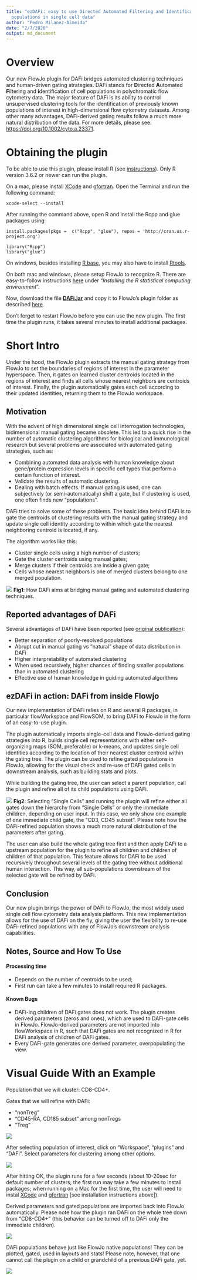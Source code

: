 ```yaml
---
title: "ezDAFi: easy to use Directed Automated Filtering and Identification of cell
  populations in single cell data"
author: "Pedro Milanez-Almeida"
date: "2/7/2020"
output: md_document
---
```


# Overview

Our new FlowJo plugin for DAFi bridges automated clustering techniques and human-driven gating strategies. DAFi stands for **D**irected **A**utomated **F**iltering and **i**dentification of cell populations in polychromatic flow cytometry data. The major feature of DAFi is its ability to control unsupervised clustering tools for the identification of previously known populations of interest in high-dimensional flow cytometry datasets. Among other many advantages, DAFi-derived gating results follow a much more natural distribution of the data. For more details, please see: [https://doi.org/10.1002/cyto.a.23371]( https://doi.org/10.1002/cyto.a.23371). 

# Obtaining the plugin

To be able to use this plugin, please install R (see [instructions](https://cran.r-project.org/)). Only R version 3.6.2 or newer can run the plugin.

On a mac, please install [XCode](https://apps.apple.com/us/app/xcode/id497799835?mt=12) and [gfortran](https://github.com/fxcoudert/gfortran-for-macOS/releases). Open the Terminal and run the following command:

```
xcode-select --install
```

After running the command above, open R and install the Rcpp and glue packages using:

```
install.packages(pkgs =  c("Rcpp", "glue"), repos = 'http://cran.us.r-project.org')

library("Rcpp")
library("glue")
```

On windows, besides installing [R base](https://cran.r-project.org/bin/windows/base/), you may also have to install [Rtools](https://cran.r-project.org/bin/windows/Rtools/). 

On both mac and windows, please setup FlowJo to recognize R. There are easy-to-follow instructions [here](http://docs.flowjo.com/d2/plugins/installing-plugins/) under "*Installing the R statistical computing environment*".

Now, download the file [**DAFi.jar**](https://github.com/PedroMilanezAlmeida/DAFi/raw/master/DAFi.jar) and copy it to FlowJo's plugin folder as described [here](http://docs.flowjo.com/d2/plugins/installing-plugins/).

Don't forget to restart FlowJo before you can use the new plugin. The first time the plugin runs, it takes several minutes to install additional packages.

<!---  (Give it try! Just download the __DAFi.jar__ file above (soon you will also find it on [FlowJo's Plugin page](https://www.flowjo.com/exchange/#/)) and copy the file to your FlowJo plugins folder! Don't forget to restart FlowJo before using a new plugin.) --->


# Short Intro

Under the hood, the FlowJo plugin extracts the manual gating strategy from FlowJo to set the boundaries of regions of interest in the parameter hyperspace. Then, it gates on learned cluster centroids located in the regions of interest and finds all cells whose nearest neighbors are centroids of interest. Finally, the plugin automatically gates each cell according to their updated identities, returning them to the FlowJo workspace.

## Motivation

With the advent of high dimensional single cell interrogation technologies, bidimensional manual gating became obsolete. This led to a quick rise in the number of automatic clustering algorithms for biological and immunological research but several problems are associated with automated gating strategies, such as:

* Combining automated data analysis with human knowledge about gene/protein expression levels in specific cell types that perform a certain function of interest.
* Validate the results of automatic clustering.
* Dealing with batch effects. If manual gating is used, one can subjectively (or semi-automatically) shift a gate, but if clustering is used, one often finds new “populations”.

DAFi tries to solve some of these problems. The basic idea behind DAFi is to gate the centroids of clustering results with the manual gating strategy and update single cell identity according to within which gate the nearest neighboring centroid is located, if any.

The algorithm works like this:

* Cluster single cells using a high number of clusters;
* Gate the cluster centroids using manual gates;
* Merge clusters if their centroids are inside a given gate;
* Cells whose nearest neighbors is one of merged clusters belong to one merged population.

![](figures/Fig1.png)
**Fig1**: How DAFi aims at bridging manual gating and automated clustering techniques.

## Reported advantages of DAFi

Several advantages of DAFi have been reported (see [original publication]( https://doi.org/10.1002/cyto.a.23371)):

* Better separation of poorly-resolved populations
* Abrupt cut in manual gating vs “natural” shape of data distribution in DAFi
* Higher interpretability of automated clustering
* When used recursively, higher chances of finding smaller populations than in automated clustering
* Effective use of human knowledge in guiding automated algorithms


## ezDAFi in action: DAFi from inside Flowjo

Our new implementation of DAFi relies on R and several R packages, in particular flowWorkspace and FlowSOM, to bring DAFi to FlowJo in the form of an easy-to-use plugin.

The plugin automatically imports single-cell data and FlowJo-derived gating strategies into R, builds single cell representations with either self-organizing maps (SOM, preferable) or k-means, and updates single cell identities according to the location of their nearest cluster centroid within the gating tree. The plugin can be used to refine gated populations in FlowJo, allowing for the visual check and re-use of DAFi gated cells in downstream analysis, such as building stats and plots. 

While building the gating tree, the user can select a parent population, call the plugin and refine all of its child populations using DAFi.

![](figures/Fig2.png)
**Fig2**: Selecting "Single Cells" and running the plugin will refine either all gates down the hierarchy from "Single Cells" or only the immediate children, depending on user input. In this case, we only show one example of one immediate child gate, the "CD3, CD45 subset". Please note how the DAFi-refined population shows a much more natural distribution of the parameters after gating.

The user can also  build the whole gating tree first and then apply DAFi to a upstream population for the plugin to refine all children and children of children of that population. This feature allows for DAFi to be used recursively throughout several levels of the gating tree without additional human interaction. This way, all sub-populations downstream of the selected gate will be refined by DAFi.

## Conclusion

Our new plugin brings the power of DAFi to FlowJo, the most widely used single cell flow cytometry data analysis platform. This new implementation allows for the use of DAFi on the fly, giving the user the flexibility to re-use DAFi-refined populations with any of FlowJo's downstream analysis capabilities.

## Notes, Source and How To Use

#### Processing time

* Depends on the number of centroids to be used;
* First run can take a few minutes to install required R packages.

#### Known Bugs

* DAFi-ing children of DAFi gates does not work. The plugin creates derived parameters (zeros and ones), which are used to DAFi-gate cells in FlowJo. FlowJo-derived parameters are not imported into flowWorkspace in R, such that DAFi gates are not recognized in R for DAFi analysis of children of DAFi gates.
* Every DAFi-gate generates one derived parameter, overpopulating the view.

# Visual Guide With an Example

Population that we will cluster: CD8-CD4+.

Gates that we will refine with DAFi:

* "nonTreg"
* "CD45-RA, CD185 subset" among nonTregs
* "Treg"

![](figures/VisualGuide1.png)


After selecting population of interest, click on "Workspace", "plugins" and "DAFi". Select parameters for clustering among other options.

![](figures/VisualGuide2.png)

After hitting OK, the plugin runs for a few seconds (about 10-20sec for default number of clusters; the first run may take a few minutes to install packages; when running on a Mac for the first time, the user will need to instal [XCode](https://apps.apple.com/us/app/xcode/id497799835?mt=12) and [gfortran](https://github.com/fxcoudert/gfortran-for-macOS/releases) [see installation instructions above]).

Derived parameters and gated populations are imported back into FlowJo automatically. Please note how the plugin ran DAFi on the whole tree down from "CD8-CD4+" (this behavior can be turned off to DAFi only the immediate children).

![](figures/VisualGuide3.png)

DAFi populations behave just like FlowJo native populations! They can be plotted, gated, used in layouts and stats! Please note, however, that one cannot call the plugin on a child or grandchild of a previous DAFi gate, yet.

![](figures/VisualGuide4.png)